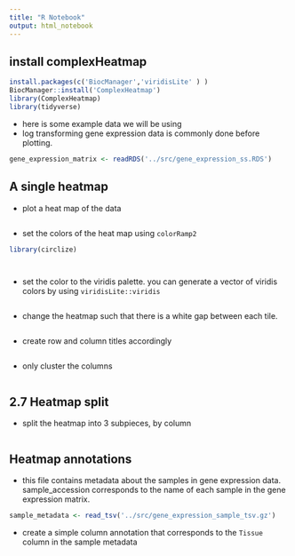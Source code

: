 ```yaml
---
title: "R Notebook"
output: html_notebook
---
```


## install complexHeatmap
```r
install.packages(c('BiocManager','viridisLite' ) )
BiocManager::install('ComplexHeatmap')
library(ComplexHeatmap)
library(tidyverse)
```

- here is some example data we will be using
- log transforming gene expression data is commonly done before plotting.
```r
gene_expression_matrix <- readRDS('../src/gene_expression_ss.RDS')
```

## A single heatmap 

- plot a heat map of the data 
```r

```

- set the colors of the heat map using `colorRamp2`
```r
library(circlize)




```

- set the color to the viridis palette. you can generate a vector of viridis colors by using `viridisLite::viridis`

```r

```

- change the heatmap such that there is a white gap between each tile.
```r

```

- create row and column titles accordingly 

```r

```


- only cluster the columns

```r

```

## 2.7 Heatmap split
- split the heatmap into 3 subpieces, by column

```r

```


## Heatmap annotations 
- this file contains metadata about the samples in gene expression data. sample_accession corresponds to the name of each sample in the gene expression matrix.

```r
sample_metadata <- read_tsv('../src/gene_expression_sample_tsv.gz')
```

- create a simple column annotation that corresponds to the `Tissue` column in the sample metadata

```r

```



